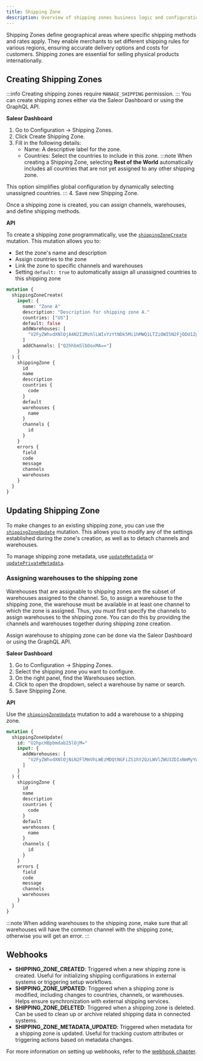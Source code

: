 ```yaml
---
title: Shipping Zone
description: Overview of shipping zones business logic and configuration in Saleor.
---
```


Shipping Zones define geographical areas where specific shipping methods and rates apply. 
They enable merchants to set different shipping rules for various regions,
ensuring accurate delivery options and costs for customers. 
Shipping zones are essential for selling physical products internationally.

## Creating Shipping Zones
:::info
Creating shipping zones require `MANAGE_SHIPPING` permission. 
:::
You can create shipping zones either via the Saleor Dashboard or using the GraphQL API.

**Saleor Dashboard**
1. Go to Configuration → Shipping Zones.
2. Click Create Shipping Zone.
3. Fill in the following details:
    - Name: A descriptive label for the zone.
    - Countries: Select the countries to include in this zone.
:::note
When creating a Shipping Zone, selecting **Rest of the World** 
automatically includes all countries that are not yet assigned to any other shipping zone.

This option simplifies global configuration by dynamically selecting unassigned countries.
:::
4. Save new Shipping Zone.

Once a shipping zone is created, you can assign channels, warehouses, and define shipping methods.

**API**

To create a shipping zone programmatically, use the [`shippingZoneCreate`](/api-reference/shipping/mutations/shipping-zone-create.mdx)
mutation. This mutation allows you to:
- Set the zone's name and description
- Assign countries to the zone
- Link the zone to specific channels and warehouses 
- Setting `default: true` to automatically assign all unassigned countries to this shipping zone

```graphql {2-12}
mutation {
  shippingZoneCreate(
    input: {
      name: "Zone A"
      description: "Description for shipping zone A."
      countries: ["US"]
      default: false
      addWarehouses: [
        "V2FyZWhvdXNlOjA4N2I2MzhlLWIxYzYtNDk5Mi1hMWQ1LTZiOWI5N2FjODU1Zg=="
      ]
      addChannels: ["Q2hhbm5lbDoxMA=="]
    }
  ) {
    shippingZone {
      id
      name
      description
      countries {
        code
      }
      default
      warehouses {
        name
      }
      channels {
        id
      }
    }
    errors {
      field
      code
      message
      channels
      warehouses
    }
  }
}
```

## Updating Shipping Zone
To make changes to an existing shipping zone, you can use the [`shippingZoneUpdate`](api-reference/shipping/mutations/shipping-zone-update.mdx) 
mutation. This allows you to modify any of the settings established during the zone's creation, as well as to detach channels and warehouses.

To manage shipping zone metadata, use [`updateMetadata`](/api-reference/miscellaneous/mutations/update-metadata.mdx) 
or [`updatePrivateMetadata`](/api-reference/miscellaneous/mutations/update-private-metadata.mdx). 

### Assigning warehouses to the shipping zone

Warehouses that are assignable to shipping zones are the subset of warehouses assigned to the channel.
So, to assign a warehouse to the shipping zone, the warehouse must be available in at least one channel to which the zone is assigned.
Thus, you must first specify the channels to assign warehouses to the shipping zone. You can do this by providing the channels and warehouses together during shipping zone creation.


Assign warehouse to shipping zone can be done via the Saleor Dashboard or using the GraphQL API.

**Saleor Dashboard**
1. Go to Configuration → Shipping Zones.
2. Select the shipping zone you want to configure.
3. On the right panel, find the Warehouses section.
4. Click to open the dropdown, select a warehouse by name or search.
5. Save Shipping Zone.

**API**

Use the [`shippingZoneUpdate`](/api-reference/shipping/mutations/shipping-zone-update.mdx) 
mutation to add a warehouse to a shipping zone.
```graphql {2-8}
mutation {
  shippingZoneUpdate(
    id: "U2hpcHBpbmdab25lOjM="
    input: {
      addWarehouses: [
        "V2FyZWhvdXNlOjNiN2FlMmVhLWEzMDQtNGFiZS1hY2QzLWVlZWU3ZDIxNmMyYw=="
      ]
    }
  ) {
    shippingZone {
      id
      name
      description
      countries {
        code
      }
      default
      warehouses {
        name
      }
      channels {
        id
      }
    }
    errors {
      field
      code
      message
      channels
      warehouses
    }
  }
}
```

:::note
When adding warehouses to the shipping zone, make sure that all warehouses will have
the common channel with the shipping zone, otherwise you will get an error.
:::


## Webhooks
- **SHIPPING_ZONE_CREATED**: Triggered when a new shipping zone is created. Useful for initializing shipping configurations in external systems or triggering setup workflows.
- **SHIPPING_ZONE_UPDATED**: Triggered when a shipping zone is modified, including changes to countries, channels, or warehouses. Helps ensure synchronization with external shipping services.
- **SHIPPING_ZONE_DELETED**: Triggered when a shipping zone is deleted. Can be used to clean up or archive related shipping data in connected systems.
- **SHIPPING_ZONE_METADATA_UPDATED**: Triggered when metadata for a shipping zone is updated. Useful for tracking custom attributes or triggering actions based on metadata changes.

For more information on setting up webhooks, refer to the [webhook chapter](/developer/extending/webhooks/overview.mdx).
